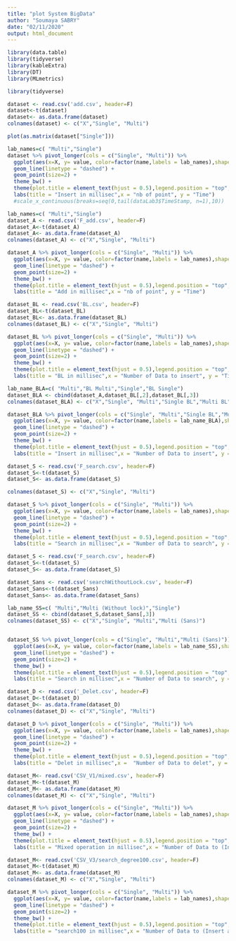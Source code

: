---
title: "plot System BigData"
author: "Soumaya SABRY"
date: "02/11/2020"
output: html_document
---
```{r}
library(data.table)
library(tidyverse)
library(kableExtra)
library(DT)
library(MLmetrics)
```
```{r}
library(tidyverse)
```

```{r}
dataset <- read.csv('add.csv', header=F)
dataset<-t(dataset)
dataset<- as.data.frame(dataset)
colnames(dataset) <- c("X","Single", "Multi")
```


```{r}
plot(as.matrix(dataset["Single"]))
```


```{r}
lab_names=c( "Multi","Single")
dataset %>% pivot_longer(cols = c("Single", "Multi")) %>% 
  ggplot(aes(x=X, y= value, color=factor(name,labels = lab_names),shape = factor(name,labels = lab_names)))+
  geom_line(linetype = "dashed") +
  geom_point(size=2) +
  theme_bw() +
  theme(plot.title = element_text(hjust = 0.5),legend.position = "top",legend.title = element_blank()) + 
  labs(title = "Insert in millisec",x = "nb of point", y = "Time")
  #scale_x_continuous(breaks=seq(0,tail(dataLab3$TimeStamp, n=1),10))
```
################################
```{r}
lab_names=c( "Multi","Single")
dataset_A <- read.csv('F_add.csv', header=F)
dataset_A<-t(dataset_A)
dataset_A<- as.data.frame(dataset_A)
colnames(dataset_A) <- c("X","Single", "Multi")

dataset_A %>% pivot_longer(cols = c("Single", "Multi")) %>% 
  ggplot(aes(x=X, y= value, color=factor(name,labels = lab_names),shape = factor(name,labels = lab_names)))+
  geom_line(linetype = "dashed") +
  geom_point(size=2) +
  theme_bw() +
  theme(plot.title = element_text(hjust = 0.5),legend.position = "top",legend.title = element_blank()) + 
  labs(title = "Add in millisec",x = "nb of point", y = "Time")
```

```{r}
dataset_BL <- read.csv('BL.csv', header=F)
dataset_BL<-t(dataset_BL)
dataset_BL<- as.data.frame(dataset_BL)
colnames(dataset_BL) <- c("X","Single", "Multi")

dataset_BL %>% pivot_longer(cols = c("Single", "Multi")) %>% 
  ggplot(aes(x=X, y= value, color=factor(name,labels = lab_names),shape = factor(name,labels = lab_names)))+
  geom_line(linetype = "dashed") +
  geom_point(size=2) +
  theme_bw() +
  theme(plot.title = element_text(hjust = 0.5),legend.position = "top",legend.title = element_blank()) + 
  labs(title = "BL in millisec",x = "Number of Data to insert", y = "Time")
```
```{r}
lab_name_BLA=c( "Multi","BL Multi","Single","BL Single")
dataset_BLA <- cbind(dataset_A,dataset_BL[,2],dataset_BL[,3])
colnames(dataset_BLA) <- c("X","Single", "Multi","Single BL","Multi BL")

dataset_BLA %>% pivot_longer(cols = c("Single", "Multi","Single BL","Multi BL")) %>% 
  ggplot(aes(x=X, y= value, color=factor(name,labels = lab_name_BLA),shape = factor(name,labels = lab_name_BLA)))+
  geom_line(linetype = "dashed") +
  geom_point(size=2) +
  theme_bw() +
  theme(plot.title = element_text(hjust = 0.5),legend.position = "top",legend.title = element_blank()) + 
  labs(title = "Insert in millisec",x = "Number of Data to insert", y = "Time(ms)")
```


```{r}
dataset_S <- read.csv('F_search.csv', header=F)
dataset_S<-t(dataset_S)
dataset_S<- as.data.frame(dataset_S)

colnames(dataset_S) <- c("X","Single", "Multi")

dataset_S %>% pivot_longer(cols = c("Single", "Multi")) %>% 
  ggplot(aes(x=X, y= value, color=factor(name,labels = lab_names),shape = factor(name,labels = lab_names)))+
  geom_line(linetype = "dashed") +
  geom_point(size=2) +
  theme_bw() +
  theme(plot.title = element_text(hjust = 0.5),legend.position = "top",legend.title = element_blank()) + 
  labs(title = "Search in millisec",x = "Number of Data to search", y = "Time(ms)")
```
```{r}
dataset_S <- read.csv('F_search.csv', header=F)
dataset_S<-t(dataset_S)
dataset_S<- as.data.frame(dataset_S)

dataset_Sans <- read.csv('searchWithoutLock.csv', header=F)
dataset_Sans<-t(dataset_Sans)
dataset_Sans<- as.data.frame(dataset_Sans)

lab_name_SS=c( "Multi","Multi (Without lock)","Single")
dataset_SS <- cbind(dataset_S,dataset_Sans[,3])
colnames(dataset_SS) <- c("X","Single", "Multi","Multi (Sans)")


dataset_SS %>% pivot_longer(cols = c("Single", "Multi","Multi (Sans)")) %>% 
  ggplot(aes(x=X, y= value, color=factor(name,labels = lab_name_SS),shape = factor(name,labels = lab_name_SS)))+
  geom_line(linetype = "dashed") +
  geom_point(size=2) +
  theme_bw() +
  theme(plot.title = element_text(hjust = 0.5),legend.position = "top",legend.title = element_blank()) + 
  labs(title = "Search in millisec",x = "Number of Data to search", y = "Time(ms)")
```

```{r}
dataset_D <- read.csv('_Delet.csv', header=F)
dataset_D<-t(dataset_D)
dataset_D<- as.data.frame(dataset_D)
colnames(dataset_D) <- c("X","Single", "Multi")

dataset_D %>% pivot_longer(cols = c("Single", "Multi")) %>% 
  ggplot(aes(x=X, y= value, color=factor(name,labels = lab_names),shape = factor(name,labels = lab_names)))+
  geom_line(linetype = "dashed") +
  geom_point(size=2) +
  theme_bw() +
  theme(plot.title = element_text(hjust = 0.5),legend.position = "top",legend.title = element_blank()) + 
  labs(title = "Delet in millisec",x =  "Number of Data to delet", y = "Time(ms)")
```
```{r}
dataset_M<- read.csv('CSV_V1/mixed.csv', header=F)
dataset_M<-t(dataset_M)
dataset_M<- as.data.frame(dataset_M)
colnames(dataset_M) <- c("X","Single", "Multi")

dataset_M %>% pivot_longer(cols = c("Single", "Multi")) %>% 
  ggplot(aes(x=X, y= value, color=factor(name,labels = lab_names),shape = factor(name,labels = lab_names)))+
  geom_line(linetype = "dashed") +
  geom_point(size=2) +
  theme_bw() +
  theme(plot.title = element_text(hjust = 0.5),legend.position = "top",legend.title = element_blank()) + 
  labs(title = "Mixed operation in millisec",x = "Number of Data to (Insert and Search)", y = "Time(ms)")
```
```{r}
dataset_M<- read.csv('CSV_V3/search_degree100.csv', header=F)
dataset_M<-t(dataset_M)
dataset_M<- as.data.frame(dataset_M)
colnames(dataset_M) <- c("X","Single", "Multi")

dataset_M %>% pivot_longer(cols = c("Single", "Multi")) %>% 
  ggplot(aes(x=X, y= value, color=factor(name,labels = lab_names),shape = factor(name,labels = lab_names)))+
  geom_line(linetype = "dashed") +
  geom_point(size=2) +
  theme_bw() +
  theme(plot.title = element_text(hjust = 0.5),legend.position = "top",legend.title = element_blank()) + 
  labs(title = "search100 in millisec",x = "Number of Data to (Insert and Search)", y = "Time(ms)")
```

